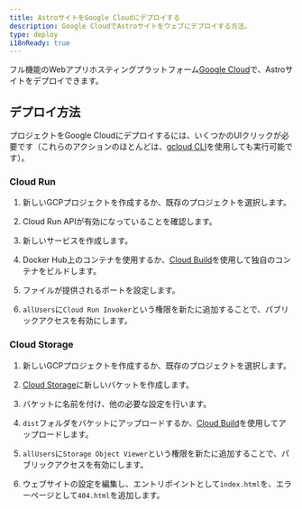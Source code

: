 ```yaml
---
title: AstroサイトをGoogle Cloudにデプロイする
description: Google CloudでAstroサイトをウェブにデプロイする方法。
type: deploy
i18nReady: true
---
```


フル機能のWebアプリホスティングプラットフォーム[Google Cloud](https://cloud.google.com/)で、Astroサイトをデプロイできます。

## デプロイ方法

プロジェクトをGoogle Cloudにデプロイするには、いくつかのUIクリックが必要です（これらのアクションのほとんどは、[gcloud CLI](https://cloud.google.com/sdk/gcloud/)を使用しても実行可能です）。

### Cloud Run

1. 新しいGCPプロジェクトを作成するか、既存のプロジェクトを選択します。

2. Cloud Run APIが有効になっていることを確認します。

3. 新しいサービスを作成します。

4. Docker Hub上のコンテナを使用するか、[Cloud Build](https://cloud.google.com/build)を使用して独自のコンテナをビルドします。

5. ファイルが提供されるポートを設定します。

6. `allUsers`に`Cloud Run Invoker`という権限を新たに追加することで、パブリックアクセスを有効にします。

### Cloud Storage

1. 新しいGCPプロジェクトを作成するか、既存のプロジェクトを選択します。

2. [Cloud Storage](https://cloud.google.com/storage)に新しいバケットを作成します。

3. バケットに名前を付け、他の必要な設定を行います。

4. `dist`フォルダをバケットにアップロードするか、[Cloud Build](https://cloud.google.com/build)を使用してアップロードします。

5. `allUsers`に`Storage Object Viewer`という権限を新たに追加することで、パブリックアクセスを有効にします。

6. ウェブサイトの設定を編集し、エントリポイントとして`ìndex.html`を、エラーページとして`404.html`を追加します。

